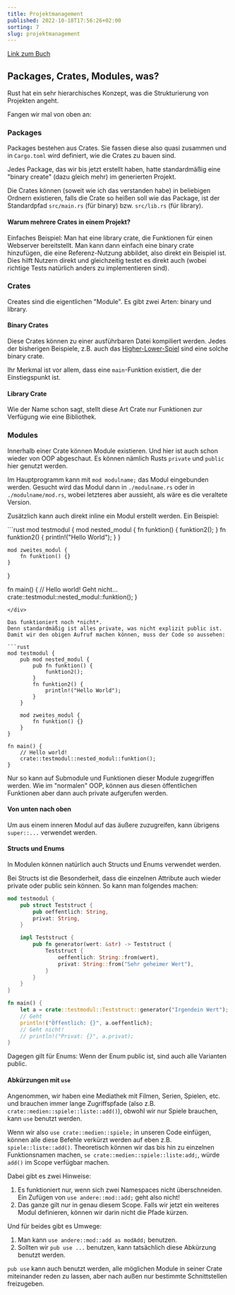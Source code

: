 ```yaml
---
title: Projektmanagement
published: 2022-10-18T17:56:26+02:00
sorting: 7
slug: projektmanagement
---
```


[Link zum Buch](https://doc.rust-lang.org/book/ch07-00-managing-growing-projects-with-packages-crates-and-modules.html)

## Packages, Crates, Modules, was?

Rust hat ein sehr hierarchisches Konzept, was die Strukturierung von Projekten angeht.

Fangen wir mal von oben an:

### Packages

Packages bestehen aus Crates.
Sie fassen diese also quasi zusammen und in `Cargo.toml` wird definiert, wie die Crates zu bauen sind.

Jedes Package, das wir bis jetzt erstellt haben, hatte standardmäßig eine "binary create" (dazu gleich mehr) im generierten Projekt.

Die Crates können (soweit wie ich das verstanden habe) in beliebigen Ordnern existieren, falls die Crate so heißen soll wie das Package, ist der Standardpfad `src/main.rs` (für binary) bzw. `src/lib.rs` (für library).

#### Warum mehrere Crates in einem Projekt?

Einfaches Beispiel: Man hat eine library crate, die Funktionen für einen Webserver bereitstellt.
Man kann dann einfach eine binary crate hinzufügen, die eine Referenz-Nutzung abbildet, also direkt ein Beispiel ist.
Dies hilft Nutzern direkt und gleichzeitig testet es direkt auch (wobei richtige Tests natürlich anders zu implementieren sind).

### Crates

Creates sind die eigentlichen "Module".
Es gibt zwei Arten: binary und library.

#### Binary Crates

Diese Crates können zu einer ausführbaren Datei kompiliert werden.
Jedes der bisherigen Beispiele, z.B. auch das [Higher-Lower-Spiel](/blog/rust/higher-lower-game) sind eine solche binary crate.

Ihr Merkmal ist vor allem, dass eine `main`-Funktion existiert, die der Einstiegspunkt ist.

#### Library Crate

Wie der Name schon sagt, stellt diese Art Crate nur Funktionen zur Verfügung wie eine Bibliothek.

### Modules

Innerhalb einer Crate können Module existieren.
Und hier ist auch schon wieder von OOP abgeschaut.
Es können nämlich Rusts `private` und `public` hier genutzt werden.

Im Hauptprogramm kann mit `mod modulname;` das Modul eingebunden werden. Gesucht wird das Modul dann in `./modulname.rs` oder in `./modulname/mod.rs`, wobei letzteres aber aussieht, als wäre es die veraltete Version.

Zusätzlich kann auch direkt inline ein Modul erstellt werden.
Ein Beispiel:

<div class="notCompiling">
```rust
mod testmodul {
    mod nested_modul {
        fn funktion() {
            funktion2();
        }
        fn funktion2() {
            println!("Hello World");
        }
    }

    mod zweites_modul {
        fn funktion() {}
    }
}

fn main() {
    // Hello world! Geht nicht...
    crate::testmodul::nested_modul::funktion();
}
```
</div>

Das funktioniert noch *nicht*.
Denn standardmäßig ist alles private, was nicht explizit public ist.
Damit wir den obigen Aufruf machen können, muss der Code so aussehen:

```rust
mod testmodul {
    pub mod nested_modul {
        pub fn funktion() {
            funktion2();
        }
        fn funktion2() {
            println!("Hello World");
        }
    }

    mod zweites_modul {
        fn funktion() {}
    }
}

fn main() {
    // Hello world!
    crate::testmodul::nested_modul::funktion();
}
```

Nur so kann auf Submodule und Funktionen dieser Module zugegriffen werden.
Wie im "normalen" OOP, können aus diesen öffentlichen Funktionen aber dann auch private aufgerufen werden.

#### Von unten nach oben

Um aus einem inneren Modul auf das äußere zuzugreifen, kann übrigens `super::...` verwendet werden.

#### Structs und Enums

In Modulen können natürlich auch Structs und Enums verwendet werden.

Bei Structs ist die Besonderheit, dass die einzelnen Attribute auch wieder private oder public sein können.
So kann man folgendes machen:

```rust
mod testmodul {
    pub struct Teststruct {
        pub oeffentlich: String,
        privat: String,
    }

    impl Teststruct {
        pub fn generator(wert: &str) -> Teststruct {
            Teststruct {
                oeffentlich: String::from(wert),
                privat: String::from("Sehr geheimer Wert"),
            }
        }
    }
}

fn main() {
    let a = crate::testmodul::Teststruct::generator("Irgendein Wert");
    // Geht
    println!("Öffentlich: {}", a.oeffentlich);
    // Geht nicht!
    // println!("Privat: {}", a.privat);
}
```

Dagegen gilt für Enums: Wenn der Enum public ist, sind auch alle Varianten public.

#### Abkürzungen mit `use`

Angenommen, wir haben eine Mediathek mit Filmen, Serien, Spielen, etc. und brauchen immer lange Zugriffspfade (also z.B. `crate::medien::spiele::liste::add()`), obwohl wir nur Spiele brauchen, kann `use` benutzt werden.

Wenn wir also `use crate::medien::spiele;` in unseren Code einfügen, können alle diese Befehle verkürzt werden auf eben z.B. `spiele::liste::add()`.
Theoretisch können wir das bis hin zu einzelnen Funktionsnamen machen, `se crate::medien::spiele::liste:add;`, würde `add()` im Scope verfügbar machen.

Dabei gibt es zwei Hinweise:

1. Es funktioniert nur, wenn sich zwei Namespaces nicht überschneiden. Ein Zufügen von `use andere::mod::add;` geht also nicht!
2. Das ganze gilt nur in genau diesem Scope. Falls wir jetzt ein weiteres Modul definieren, können wir darin nicht die Pfade kürzen.

Und für beides gibt es Umwege:

1. Man kann `use andere::mod::add as modAdd;` benutzen.
2. Sollten wir `pub use ...` benutzen, kann tatsächlich diese Abkürzung benutzt werden.

`pub use` kann auch benutzt werden, alle möglichen Module in seiner Crate miteinander reden zu lassen, aber nach außen nur bestimmte Schnittstellen freizugeben.
